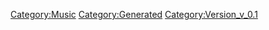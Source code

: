 {{Music
 |Name=VOICES
 |ID=115
 |Cov=116
 |Cd=1
 |Nam=110
 |Div=110
 |Ma=4
 |SerieId=5
 |SerieLogoId=10
 |WavId=116
 |VariationId=0
 |Dsc=110
 |Strt=10
 |ValkyrieBattle=1
 |ValkyrieIntro=1
 |ValkyrieIntroSky=1
 |DivaSolo=1
 |DivaMulti=1
 |Exp=4
 |OfficialName=VOICES
 |VocalName=新居昭乃
 |Description=作品：マクロスプラス<br /><br />歌手：新居昭乃<br /><br />作詞：覚和歌子<br />作曲：菅野よう子
 |StoryTitle=「私だって、自分の歌でみんなに感動して欲しかった」
 |StoryDesc=眩しいほどの青い空の下、歌声は天まで届くと信じて<br />いたあの頃。歌手を目指しながら自分でも曲を作って<br />いたミュン。「VOICES」もその内のひとつだった。<br /><br />歌手の夢を諦めたと語るミュンだが、その歌は今でも<br />ハイスクール時代の仲間たちの心に流れ続けていた。
 |BuyURL=https://recochoku.jp/song/S14220570/single?ds=34294998
 |BannerId=0
 |AnmStoreURL=
}}
[[Category:Music]]
[[Category:Generated]]
[[Category:Version_v_0.1]]
